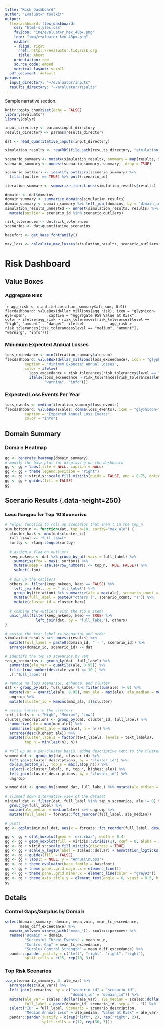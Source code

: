 ```yaml
---
title: "Risk Dashboard"
author: "Evaluator toolkit"
output:
  flexdashboard::flex_dashboard:
    css: "html-styles.css"
    favicon: "img/evaluator_hex_48px.png"
    logo: "img/evaluator_hex_48px.png"
    navbar:
    - align: right
      href: https://evaluator.tidyrisk.org
      title: About
    orientation: row
    source_code: embed
    vertical_layout: scroll
  pdf_document: default
params:
  input_directory: "~/evaluator/inputs"
  results_directory: "~/evaluator/results"
---
```


Sample narrative section.

```r
knitr::opts_chunk$set(echo = FALSE) 
library(evaluator)
library(dplyr)

input_directory <- params$input_directory
results_directory <- params$results_directory
```

```r
dat <- read_quantitative_inputs(input_directory)

simulation_results <- readRDS(file.path(results_directory, "simulation_results.rds"))

scenario_summary <- mutate(simulation_results, summary = map(results, summarize_scenario)) 
scenario_summary <- unnest(scenario_summary, summary, .drop = TRUE)

scenario_outliers <- identify_outliers(scenario_summary) %>% 
  filter(outlier == TRUE) %>% pull(scenario_id)

iteration_summary <- summarize_iterations(simulation_results$results)

domains <- dat$domains
domain_summary <- summarize_domains(simulation_results)
domain_summary <- domain_summary %>% left_join(domains, by = "domain_id")
simulation_results_unnested <- unnest(simulation_results, results) %>% 
  mutate(outlier = scenario_id %in% scenario_outliers)

risk_tolerances <- dat$risk_tolerances
scenarios <- dat$quantitative_scenarios
```

```r
basefont <- get_base_fontfamily()
```

```r
max_loss <- calculate_max_losses(simulation_results, scenario_outliers)
```

Risk Dashboard
=======================================================================

Value Boxes
-----------------------------------------------------------------------

### Aggregate Risk

````r
agg_risk <- quantile(iteration_summary$ale_sum, 0.95)
flexdashboard::valueBox(dollar_millions(agg_risk), icon = "glyphicon-eye-open",
         caption = "Aggregate 95% Value at Risk",
         color = ifelse(agg_risk > risk_tolerances[risk_tolerances$level == "high", "amount"], "danger", ifelse(
           agg_risk > risk_tolerances[risk_tolerances$level == "medium", "amount"], "warning", "info")))
```

### Minimum Expected Annual Losses

```r
loss_exceedance <- min(iteration_summary$ale_sum)
flexdashboard::valueBox(dollar_millions(loss_exceedance), icon = "glyphicon-warning-sign",
         caption = "Minimum Expected Annual Losses",
         color = ifelse(
           loss_exceedance > risk_tolerances[risk_tolerances$level == "high", "amount"], "danger", 
           ifelse(loss_exceedance > risk_tolerances[risk_tolerances$level == "medium", "amount"], 
                  "warning", "info")))
```

### Expected Loss Events Per Year

```r
loss_events <- median(iteration_summary$loss_events)
flexdashboard::valueBox(scales::comma(loss_events), icon = "glyphicon-flag",
         caption = "Expected Annual Loss Events",
         color = "info")
```

Domain Summary {data-height=150}
-----------------------------------------------------------------------

### Domain Heatmap {.no-padding}

```r
gg <- generate_heatmap(domain_summary)
# modify the base plot for displaying on the dashboard
gg <- gg + labs(title = NULL, caption = NULL)
gg <- gg + theme(legend.position = "right")
gg <- gg + viridis::scale_fill_viridis(guide = FALSE, end = 0.75, option = "D")
gg <- gg + guides(fill = FALSE)
gg
```

Scenario Results {.data-height=250}
-----------------------------------------------------------------------

### Loss Ranges for Top 10 Scenarios {.no-padding}

```r
# helper function to roll up scenarios that aren't in the top_n
sum_bottom_n <- function(dat, top_n=10, sortby="max_ale") {
  cluster_hack <- max(dat$cluster_id)
  full_label <- "full_label"
  sortby <- rlang::enquo(sortby)
  
  # assign a flag on outliers
  keep_nokeep <- dat %>% group_by_at(.vars = full_label) %>% 
    summarise(foo = max(!!sortby)) %>% 
    mutate(keep = ifelse(row_number() <= top_n, TRUE, FALSE)) %>% 
    select(-foo)
  
  # sum up the outliers
  others <- filter(keep_nokeep, keep == FALSE) %>% 
    left_join(dat, by = "full_label") %>% 
    group_by(iteration) %>% summarize(ale = max(ale), scenario_count = n()) %>% 
    mutate(full_label = paste0("others (", scenario_count, ")")) %>% 
    mutate(cluster_id = cluster_hack)
  
  # combine the outliers with the top_n items
  union_all(filter(keep_nokeep, keep == TRUE) %>% 
              left_join(dat, by = "full_label"), others)
}

# assign the text label to scenarios and order
simulation_results %>% unnest(results) %>% 
  mutate(full_label = paste0(domain_id, " - ", scenario_id)) %>% 
  arrange(domain_id, scenario_id) -> dat 

# identify the top 10 scenarios by VaR
top_n_scenarios <- group_by(dat, full_label) %>% 
  summarize(ale_var = quantile(ale, 0.95)) %>% 
  filter(row_number(desc(ale_var)) <= 10 ) %>% 
  .[["full_label"]]

# remove no loss scenarios, enhance, and cluster
dat <- group_by(dat, full_label) %>% filter(sum(ale) != 0) %>% 
  mutate(var = quantile(ale, 0.95), max_ale = max(ale), ale_median = median(ale)) %>% 
  ungroup %>% 
  mutate(cluster_id = kmeans(max_ale, 3)$cluster)

# assign labels to the clusters
text_labels <- c("High", "Medium", "Low")
cluster_descriptions <- group_by(dat, cluster_id, full_label) %>% 
  summarize(ale = max(max_ale)) %>% 
  summarise(highest_ale = max(ale), n = n()) %>% 
  arrange(desc(highest_ale)) %>% 
  mutate(cluster_labels = factor(text_labels, levels = text_labels),
         top_n = min(last(n), n))

# roll up on a per-cluster basis, addng descriptive text to the cluster
summed_dat <- group_by(dat, cluster_id) %>% 
  left_join(cluster_descriptions, by = "cluster_id") %>% 
  do(sum_bottom_n(., top_n = max(.$top_n))) %>% 
  select(-c(cluster_labels, n, top_n, highest_ale)) %>% 
  left_join(cluster_descriptions, by = "cluster_id") %>% 
  ungroup

summed_dat <- group_by(summed_dat, full_label) %>% mutate(ale_median = median(ale))
  
# slimmed down alternative view of the dataset
minimal_dat <- filter(dat, full_label %in% top_n_scenarios, ale != 0) %>% 
  group_by(full_label) %>% 
  mutate(ale_median = median(ale)) %>% ungroup %>% 
  mutate(full_label = forcats::fct_reorder(full_label, ale_median))

# plot!
gg <- ggplot(minimal_dat, aes(x = forcats::fct_reorder(full_label, desc(ale_median)), y = ale + 1))

gg <- gg + stat_boxplot(geom = 'errorbar', width = 0.4)
gg <- gg + geom_boxplot(fill = viridis::viridis(1), coef = 0, alpha = 1/3, outlier.shape = NA)
gg <- gg + viridis::scale_fill_viridis(discrete = TRUE)
gg <- gg + scale_y_log10(label = scales::dollar) + annotation_logticks(sides = "l")
gg <- gg + guides(fill = FALSE)
gg <- gg + labs(x = NULL, y = "Annual\nLoss") 
gg <- gg + theme_evaluator(base_family = basefont)
gg <- gg + theme(panel.grid.major.x = element_line())
gg <- gg + theme(panel.grid.minor.x = element_line(color = "grey92"))
gg <- gg + theme(axis.title.y = element_text(angle = 0, vjust = 0.5, hjust = 0))
gg
```


Details
-----------------------------------------------------------------------

### Control Gaps/Surplus by Domain

```r
select(domain_summary, domain, mean_vuln, mean_tc_exceedance, 
       mean_diff_exceedance) %>% 
  mutate_at(vars(starts_with("mean_")), scales::percent) %>% 
  rename("Domain" = domain, 
         "Succesful Threat Events" = mean_vuln,
         "Control Gap" = mean_tc_exceedance,
         "Surplus Control Strength" = mean_diff_exceedance) %>% 
  pander::pander(justify = c("left", "right", "right", "right"), 
         split.cells = c(35, rep(10, 3)))
```

### Top Risk Scenarios

```r
top_n(scenario_summary, 5, ale_var) %>% 
  arrange(desc(ale_var)) %>% 
  left_join(scenarios, by = c("scenario_id" = "scenario_id", 
                              "domain_id" = "domain_id")) %>%
  mutate(ale_var = scales::dollar(ale_var), ale_median = scales::dollar(ale_median),
         full_label = paste(domain_id, scenario_id, sep = " - ")) %>% 
  select("ID" = full_label, Scenario = scenario_description, 
         "Median Annual Loss" = ale_median, "Value at Risk" = ale_var) %>% 
  pander::pander(justify = c(rep("left", 2), rep("right", 2)), 
                 split.cells = c(12, rep(30, 3)))
```
